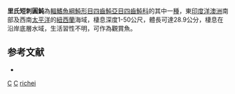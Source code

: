 {{Speciesbox
| taxon = Contusus richei
| binomial_authority = [[Fréminville|Fréminville]], 1813
| status = NE
| status_system = IUCN3.1 
| synonyms = *''Tetrodon richei'', <small>Fréminville, 1813</small>
}}
'''里氏短刺圓魨'''為[[輻鰭魚綱|輻鰭魚綱]][[魨形目|魨形目]][[四齒魨亞目|四齒魨亞目]][[四齒魨科|四齒魨科]]的其中一[[種|種]]，東[[印度洋|印度洋]][[澳洲|澳洲]]南部及西南[[太平洋|太平洋]]的[[紐西蘭|紐西蘭]]海域，棲息深度1-50公尺，體長可達28.9公分，棲息在沿岸底層水域，生活習性不明，可作為觀賞魚。

==参考文献==
*{{FishBase_species|genus=Contusus|species=richei|year=2014|month=3}}

{{魚類小作品}}
{{Taxonbar}}
[[Category:1813年描述的鱼类|C]]
[[Category:觀賞魚|C]]
[[Category:短刺圓魨屬|richei]]